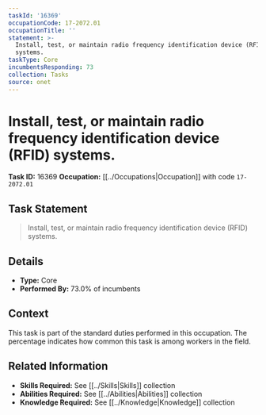 ```yaml
---
taskId: '16369'
occupationCode: 17-2072.01
occupationTitle: ''
statement: >-
  Install, test, or maintain radio frequency identification device (RFID)
  systems.
taskType: Core
incumbentsResponding: 73
collection: Tasks
source: onet
---
```

# Install, test, or maintain radio frequency identification device (RFID) systems.

**Task ID:** 16369
**Occupation:** [[../Occupations|Occupation]] with code `17-2072.01`

## Task Statement

> Install, test, or maintain radio frequency identification device (RFID) systems.

## Details

- **Type:** Core
- **Performed By:** 73.0% of incumbents

## Context

This task is part of the standard duties performed in this occupation. The percentage indicates how common this task is among workers in the field.

## Related Information

- **Skills Required:** See [[../Skills|Skills]] collection
- **Abilities Required:** See [[../Abilities|Abilities]] collection
- **Knowledge Required:** See [[../Knowledge|Knowledge]] collection
